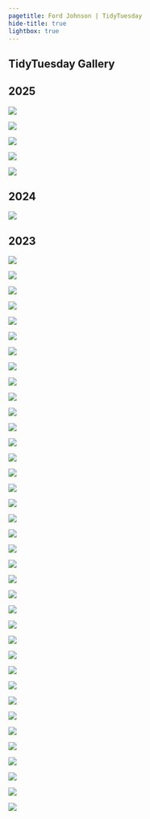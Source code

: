```yaml
---
pagetitle: Ford Johnson | TidyTuesday
hide-title: true
lightbox: true
---
```


::: {.column-page}

# TidyTuesday Gallery

## 2025

::: {.photo-grid}
![](https://raw.githubusercontent.com/bradfordjohnson/tidytuesday/refs/heads/main/tidytuesday/2025/2025-01-07/atlanta-crime.png){group="2025"}

![](https://raw.githubusercontent.com/bradfordjohnson/tidytuesday/refs/heads/main/tidytuesday/2025/2025-01-14/posit-conf-talks.png){group="2025"}

![](https://raw.githubusercontent.com/bradfordjohnson/tidytuesday/refs/heads/main/tidytuesday/2025/2025-01-21/himalayan-expeditions.png){group="2025"}

![](https://raw.githubusercontent.com/bradfordjohnson/tidytuesday/refs/heads/main/tidytuesday/2025/2025-01-28/water-insecurity.png){group="2025"}

![](https://raw.githubusercontent.com/bradfordjohnson/tidytuesday/refs/heads/main/tidytuesday/2025/2025-02-04/simpsons.png){group="2025"}

:::


## 2024

::: {.photo-grid}
![](https://raw.githubusercontent.com/bradfordjohnson/tidytuesday/refs/heads/main/tidytuesday/2024/2024-01-09/nhl-births.png){group="2024"}


:::

## 2023

::: {.photo-grid}
![](https://raw.githubusercontent.com/bradfordjohnson/tidytuesday/refs/heads/main/tidytuesday/2023/2023-01-03/rfid-v1.png){group="2023"}

![](https://raw.githubusercontent.com/bradfordjohnson/tidytuesday/refs/heads/main/tidytuesday/2023/2023-01-10/birds.png){group="2023"}

![](https://raw.githubusercontent.com/bradfordjohnson/tidytuesday/refs/heads/main/tidytuesday/2023/2023-01-17/art-history-v2.png){group="2023"}

![](https://raw.githubusercontent.com/bradfordjohnson/tidytuesday/refs/heads/main/tidytuesday/2023/2023-01-24/alone.png){group="2023"}

![](https://raw.githubusercontent.com/bradfordjohnson/tidytuesday/refs/heads/main/tidytuesday/2023/2023-01-31/cats.png){group="2023"}

![](https://raw.githubusercontent.com/bradfordjohnson/tidytuesday/refs/heads/main/tidytuesday/2023/2023-02-07/stocks-v2.png){group="2023"}

![](https://raw.githubusercontent.com/bradfordjohnson/tidytuesday/refs/heads/main/tidytuesday/2023/2023-02-14/age-gaps.png){group="2023"}

![](https://raw.githubusercontent.com/bradfordjohnson/tidytuesday/refs/heads/main/tidytuesday/2023/2023-02-21/bob-ross.png){group="2023"}

![](https://raw.githubusercontent.com/bradfordjohnson/tidytuesday/refs/heads/main/tidytuesday/2023/2023-02-28/african-languages.png){group="2023"}

![](https://raw.githubusercontent.com/bradfordjohnson/tidytuesday/refs/heads/main/tidytuesday/2023/2023-03-07/numbats.png){group="2023"}

![](https://raw.githubusercontent.com/bradfordjohnson/tidytuesday/refs/heads/main/tidytuesday/2023/2023-03-14/euro-drugs.png){group="2023"}

![](https://raw.githubusercontent.com/bradfordjohnson/tidytuesday/refs/heads/main/tidytuesday/2023/2023-03-21/programming.png){group="2023"}

![](https://raw.githubusercontent.com/bradfordjohnson/tidytuesday/refs/heads/main/tidytuesday/2023/2023-03-28/timezones-v2.png){group="2023"}

![](https://raw.githubusercontent.com/bradfordjohnson/tidytuesday/refs/heads/main/tidytuesday/2023/2023-04-04/soccer.png){group="2023"}

![](https://raw.githubusercontent.com/bradfordjohnson/tidytuesday/refs/heads/main/tidytuesday/2023/2023-04-11/eggs.png){group="2023"}

![](https://raw.githubusercontent.com/bradfordjohnson/tidytuesday/refs/heads/main/tidytuesday/2023/2023-04-18/crops.png){group="2023"}

![](https://raw.githubusercontent.com/bradfordjohnson/tidytuesday/refs/heads/main/tidytuesday/2023/2023-04-25/london_marathon.png){group="2023"}

![](https://raw.githubusercontent.com/bradfordjohnson/tidytuesday/refs/heads/main/tidytuesday/2023/2023-05-02/portal_project.png){group="2023"}

![](https://raw.githubusercontent.com/bradfordjohnson/tidytuesday/refs/heads/main/tidytuesday/2023/2023-05-09/child_care.png){group="2023"}

![](https://raw.githubusercontent.com/bradfordjohnson/tidytuesday/refs/heads/main/tidytuesday/2023/2023-05-16/tornados.png){group="2023"}

![](https://raw.githubusercontent.com/bradfordjohnson/tidytuesday/refs/heads/main/tidytuesday/2023/2023-05-23/squirrels.png){group="2023"}

![](https://raw.githubusercontent.com/bradfordjohnson/tidytuesday/refs/heads/main/tidytuesday/2023/2023-05-30/oldest_people.png){group="2023"}

![](https://raw.githubusercontent.com/bradfordjohnson/tidytuesday/refs/heads/main/tidytuesday/2023/2023-06-06/owid_energy.png){group="2023"}

![](https://raw.githubusercontent.com/bradfordjohnson/tidytuesday/refs/heads/main/tidytuesday/2023/2023-06-13/safi.png){group="2023"}

![](https://raw.githubusercontent.com/bradfordjohnson/tidytuesday/refs/heads/main/tidytuesday/2023/2023-06-20/ufo.png){group="2023"}

![](https://raw.githubusercontent.com/bradfordjohnson/tidytuesday/refs/heads/main/tidytuesday/2023/2023-06-27/us-pop-places.png){group="2023"}

![](https://raw.githubusercontent.com/bradfordjohnson/tidytuesday/refs/heads/main/tidytuesday/2023/2023-07-04/historical-markers.png){group="2023"}

![](https://raw.githubusercontent.com/bradfordjohnson/tidytuesday/refs/heads/main/tidytuesday/2023/2023-07-11/global-temps.png){group="2023"}

![](https://raw.githubusercontent.com/bradfordjohnson/tidytuesday/refs/heads/main/tidytuesday/2023/2023-07-18/gpt.png){group="2023"}

![](https://raw.githubusercontent.com/bradfordjohnson/tidytuesday/refs/heads/main/tidytuesday/2023/2023-07-25/scurvy.png){group="2023"}

![](https://raw.githubusercontent.com/bradfordjohnson/tidytuesday/refs/heads/main/tidytuesday/2023/2023-08-01/us-states.png){group="2023"}

![](https://raw.githubusercontent.com/bradfordjohnson/tidytuesday/refs/heads/main/tidytuesday/2023/2023-08-08/hot-ones.png){group="2023"}

![](https://raw.githubusercontent.com/bradfordjohnson/tidytuesday/refs/heads/main/tidytuesday/2023/2023-08-15/spam-emails.png){group="2023"}

![](https://raw.githubusercontent.com/bradfordjohnson/tidytuesday/refs/heads/main/tidytuesday/2023/2023-08-22/refugees.png){group="2023"}

![](https://raw.githubusercontent.com/bradfordjohnson/tidytuesday/refs/heads/main/tidytuesday/2023/2023-08-29/fair-use.png){group="2023"}

![](https://raw.githubusercontent.com/bradfordjohnson/tidytuesday/refs/heads/main/tidytuesday/2023/2023-09-05/union-membership.png){group="2023"}

![](https://raw.githubusercontent.com/bradfordjohnson/tidytuesday/refs/heads/main/tidytuesday/2023/2023-09-12/global-human-day.png){group="2023"}
:::

:::